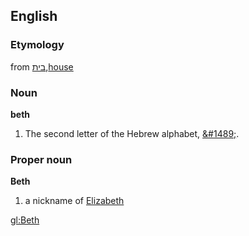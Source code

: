 ==English==
===Etymology===
from [[בית]],[[house]]
===Noun===

'''beth'''

# The second letter of the Hebrew alphabet, [[&#1489;]].

===Proper noun===
'''Beth'''

# a nickname of [[Elizabeth]]

[[gl:Beth]]